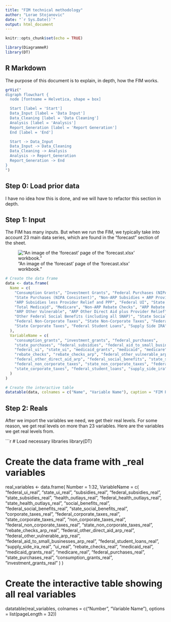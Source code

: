 ```yaml
---
title: "FIM technical methodology"
author: "Lorae Stojanovic"
date: "`r Sys.Date()`"
output: html_document
---
```


```r
knitr::opts_chunk$set(echo = TRUE)

library(DiagrammeR)
library(DT)

```

## R Markdown

The purpose of this document is to explain, in depth, how the FIM works.

```r
grViz("
digraph flowchart {
  node [fontname = Helvetica, shape = box]

  Start [label = 'Start']
  Data_Input [label = 'Data Input']
  Data_Cleaning [label = 'Data Cleaning']
  Analysis [label = 'Analysis']
  Report_Generation [label = 'Report Generation']
  End [label = 'End']

  Start -> Data_Input
  Data_Input -> Data_Cleaning
  Data_Cleaning -> Analysis
  Analysis -> Report_Generation
  Report_Generation -> End
}
")
```

## Step 0: Load prior data
I have no idea how this is done, and we will have to refactor this section in depth.

## Step 1: Input

The FIM has many inputs. But when we run the FIM, we typically take into account 23 main data series, which are found in the "forecast" section of the sheet.

!["An image of the 'forecast' page of the 'forecast.xlsx' workbook."](images/forecast_sheet.png)

```r

# Create the data frame
data <- data.frame(
  Name = c(
    "Consumption Grants", "Investment Grants", "Federal Purchases (NIPA Consistent)",
    "State Purchases (NIPA Consistent)", "Non-ARP Subsidies + ARP Provider Relief and PPP",
    "ARP Subsidies less Provider Relief and PPP", "Federal UI", "State UI", "Federal Medicaid",
    "Total Medicaid", "Medicare", "Non-ARP Rebate Checks", "ARP Rebate Checks",
    "ARP Other Vulnerable", "ARP Other Direct Aid plus Provider Relief",
    "Other Federal Social Benefits (including all SNAP)", "State Social Benefits ex Medicaid",
    "Federal Non-Corporate Taxes", "State Non-Corporate Taxes", "Federal Corporate Taxes",
    "State Corporate Taxes", "Federal Student Loans", "Supply Side IRA"
  ),
  VariableName = c(
    "consumption_grants", "investment_grants", "federal_purchases",
    "state_purchases", "federal_subsidies", "federal_aid_to_small_businesses_arp",
    "federal_ui", "state_ui", "medicaid_grants", "medicaid", "medicare",
    "rebate_checks", "rebate_checks_arp", "federal_other_vulnerable_arp",
    "federal_other_direct_aid_arp", "federal_social_benefits", "state_social_benefits",
    "federal_non_corporate_taxes", "state_non_corporate_taxes", "federal_corporate_taxes",
    "state_corporate_taxes", "federal_student_loans", "supply_side_ira"
  )
)

# Create the interactive table
datatable(data, colnames = c("Name", "Variable Name"), caption = "FIM Project Variables", options = list(pageLength = 23))
```

## Step 2: Reals
After we import the variables we need, we get their real levels. For some reason, we get real levels on more than 23 variables. Here are the variables we get real levels from.

```r
# Load necessary libraries
library(DT)

# Create the data frame with _real variables
real_variables <- data.frame(
  Number = 1:32,
  VariableName = c(
    "federal_ui_real", "state_ui_real", "subsidies_real",
    "federal_subsidies_real", "state_subsidies_real", "health_outlays_real",
    "federal_health_outlays_real", "state_health_outlays_real", "social_benefits_real",
    "federal_social_benefits_real", "state_social_benefits_real", "corporate_taxes_real",
    "federal_corporate_taxes_real", "state_corporate_taxes_real", "non_corporate_taxes_real",
    "federal_non_corporate_taxes_real", "state_non_corporate_taxes_real", "rebate_checks_arp_real",
    "federal_other_direct_aid_arp_real", "federal_other_vulnerable_arp_real",
    "federal_aid_to_small_businesses_arp_real", "federal_student_loans_real", "supply_side_ira_real",
    "ui_real", "rebate_checks_real", "medicaid_real", "medicaid_grants_real",
    "medicare_real", "federal_purchases_real", "state_purchases_real",
    "consumption_grants_real", "investment_grants_real"
  )
)

# Create the interactive table showing all real variables
datatable(real_variables, colnames = c("Number", "Variable Name"), options = list(pageLength = 32))